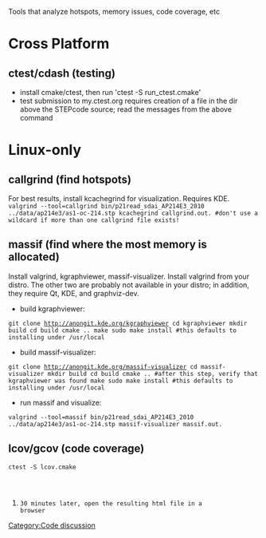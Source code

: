 [[Category:Code discussion]]

Tools that analyze hotspots, memory issues, code coverage, etc

= Cross Platform =
== ctest/cdash (testing) ==
* install cmake/ctest, then run 'ctest -S run_ctest.cmake'
* test submission to my.ctest.org requires creation of a file in the dir above the STEPcode source; read the messages from the above command

= Linux-only =
== callgrind (find hotspots) ==
For best results, install kcachegrind for visualization. Requires KDE.
<code lang='bash'>valgrind --tool=callgrind bin/p21read_sdai_AP214E3_2010 ../data/ap214e3/as1-oc-214.stp 
kcachegrind callgrind.out.<pid>     #don't use a wildcard if more than one callgrind file exists!</code>

== massif (find where the most memory is allocated) ==

Install valgrind, kgraphviewer, massif-visualizer. Install valgrind from your distro. The other two are probably not available in your distro; in addition, they require Qt, KDE, and graphviz-dev.
* build kgraphviewer:
<code lang='bash'>git clone http://anongit.kde.org/kgraphviewer
cd kgraphviewer
mkdir build
cd build
cmake ..
make
sudo make install  #this defaults to installing under /usr/local</code>
* build massif-visualizer:
<code lang='bash'>git clone http://anongit.kde.org/massif-visualizer
cd massif-visualizer
mkdir build
cd build
cmake ..  #after this step, verify that kgraphviewer was found
make
sudo make install  #this defaults to installing under /usr/local</code>

* run massif and visualize:
<code lang='bash'>valgrind --tool=massif bin/p21read_sdai_AP214E3_2010 ../data/ap214e3/as1-oc-214.stp
massif-visualizer massif.out.<pid></code>
== lcov/gcov (code coverage) ==
<code lang='bash'>ctest -S lcov.cmake
# 30 minutes later, open the resulting html file in a browser</code>